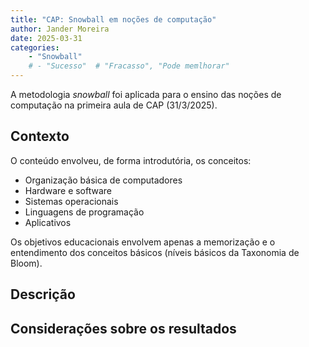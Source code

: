 ```yaml
---
title: "CAP: Snowball em noções de computação"
author: Jander Moreira
date: 2025-03-31
categories:
    - "Snowball"
    # - "Sucesso"  # "Fracasso", "Pode memlhorar"
---
```


<!-- Descrição básica a ser incluída na lista de casos -->
A metodologia *snowball* foi aplicada para o ensino das noções de computação na primeira aula de CAP (31/3/2025).


<!-- Apresentação do caso -->

## Contexto
O conteúdo envolveu, de forma introdutória, os conceitos:

* Organização básica de computadores
* Hardware e software
* Sistemas operacionais
* Linguagens de programação
* Aplicativos

Os objetivos educacionais envolvem apenas a memorização e o entendimento dos conceitos básicos (níveis básicos da Taxonomia de Bloom).


## Descrição

## Considerações sobre os resultados